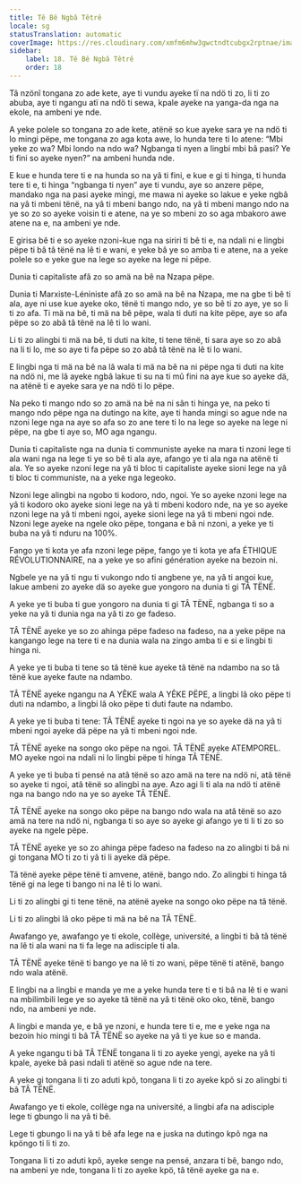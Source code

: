 ```yaml
---
title: Tê Bê Ngbâ Têtrê
locale: sg
statusTranslation: automatic
coverImage: https://res.cloudinary.com/xmfm6mhw3gwctndtcubgx2rptnae/image/upload/v1740337243/small_cover_educacion_fundamental_a051170f1c.webp
sidebar:
    label: 18. Tê Bê Ngbâ Têtrê
    order: 18
---
```

Tâ nzönî tongana zo ade kete, aye ti vundu ayeke tï na ndö ti zo, li ti zo abuba, aye ti ngangu atï na ndö ti sewa, kpale ayeke na yanga-da nga na ekole, na ambeni ye nde.

A yeke polele so tongana zo ade kete, atënë so kue ayeke sara ye na ndö ti lo mingi pëpe, me tongana zo aga kota awe, lo hunda tere ti lo atene: “Mbi yeke zo wa? Mbi londo na ndo wa? Ngbanga ti nyen a lingbi mbi bâ pasi? Ye ti fini so ayeke nyen?” na ambeni hunda nde.

E kue e hunda tere ti e na hunda so na yâ ti fini, e kue e gi ti hinga, ti hunda tere ti e, ti hinga “ngbanga ti nyen” aye ti vundu, aye so anzere pëpe, mandako nga na pasi ayeke mingi, me mawa ni ayeke so lakue e yeke ngbâ na yâ ti mbeni tënë, na yâ ti mbeni bango ndo, na yâ ti mbeni mango ndo na ye so zo so ayeke voisin ti e atene, na ye so mbeni zo so aga mbakoro awe atene na e, na ambeni ye nde.

E girisa bê ti e so ayeke nzoni-kue nga na siriri ti bê ti e, na ndali ni e lingbi pëpe ti bâ tâ tënë na lê ti e wani, e yeke bâ ye so amba ti e atene, na a yeke polele so e yeke gue na lege so ayeke na lege ni pëpe.

Dunia ti capitaliste afâ zo so amä na bê na Nzapa pëpe.

Dunia ti Marxiste-Léniniste afâ zo so amä na bê na Nzapa, me na gbe ti bê ti ala, aye ni use kue ayeke oko, tënë ti mango ndo, ye so bê ti zo aye, ye so li ti zo afa. Ti mä na bê, ti mä na bê pëpe, wala ti duti na kite pëpe, aye so afa pëpe so zo abâ tâ tënë na lê ti lo wani.

Li ti zo alingbi ti mä na bê, ti duti na kite, ti tene tënë, ti sara aye so zo abâ na li ti lo, me so aye ti fa pëpe so zo abâ tâ tënë na lê ti lo wani.

E lingbi nga ti mä na bê na lâ wala ti mä na bê na ni pëpe nga ti duti na kite na ndö ni, me lâ ayeke ngbâ lakue ti su na ti mû fini na aye kue so ayeke dä, na atënë ti e ayeke sara ye na ndö ti lo pëpe.

Na peko ti mango ndo so zo amä na bê na ni sân ti hinga ye, na peko ti mango ndo pëpe nga na dutingo na kite, aye ti handa mingi so ague nde na nzoni lege nga na aye so afa so zo ane tere ti lo na lege so ayeke na lege ni pëpe, na gbe ti aye so, MO aga ngangu.

Dunia ti capitaliste nga na dunia ti communiste ayeke na mara ti nzoni lege ti ala wani nga na lege ti ye so bê ti ala aye, afango ye ti ala nga na atënë ti ala. Ye so ayeke nzoni lege na yâ ti bloc ti capitaliste ayeke sioni lege na yâ ti bloc ti communiste, na a yeke nga legeoko.

Nzoni lege alingbi na ngobo ti kodoro, ndo, ngoi. Ye so ayeke nzoni lege na yâ ti kodoro oko ayeke sioni lege na yâ ti mbeni kodoro nde, na ye so ayeke nzoni lege na yâ ti mbeni ngoi, ayeke sioni lege na yâ ti mbeni ngoi nde. Nzoni lege ayeke na ngele oko pëpe, tongana e bâ ni nzoni, a yeke ye ti buba na yâ ti nduru na 100%.

Fango ye ti kota ye afa nzoni lege pëpe, fango ye ti kota ye afa ÉTHIQUE RÉVOLUTIONNAIRE, na a yeke ye so afini génération ayeke na bezoin ni.

Ngbele ye na yâ ti ngu ti vukongo ndo ti angbene ye, na yâ ti angoi kue, lakue ambeni zo ayeke dä so ayeke gue yongoro na dunia ti gi TÂ TËNË.

A yeke ye ti buba ti gue yongoro na dunia ti gi TÂ TËNË, ngbanga ti so a yeke na yâ ti dunia nga na yâ ti zo ge fadeso.

TÂ TËNË ayeke ye so zo ahinga pëpe fadeso na fadeso, na a yeke pëpe na kangango lege na tere ti e na dunia wala na zingo amba ti e si e lingbi ti hinga ni.

A yeke ye ti buba ti tene so tâ tënë kue ayeke tâ tënë na ndambo na so tâ tënë kue ayeke faute na ndambo.

TÂ TËNË ayeke ngangu na A YÊKE wala A YÊKE PËPE, a lingbi lâ oko pëpe ti duti na ndambo, a lingbi lâ oko pëpe ti duti faute na ndambo.

A yeke ye ti buba ti tene: TÂ TËNË ayeke ti ngoi na ye so ayeke dä na yâ ti mbeni ngoi ayeke dä pëpe na yâ ti mbeni ngoi nde.

TÂ TËNË ayeke na songo oko pëpe na ngoi. TÂ TËNË ayeke ATEMPOREL. MO ayeke ngoi na ndali ni lo lingbi pëpe ti hinga TÂ TËNË.

A yeke ye ti buba ti pensé na atâ tënë so azo amä na tere na ndö ni, atâ tënë so ayeke ti ngoi, atâ tënë so alingbi na aye. Azo agi li ti ala na ndö ti atënë nga na bango ndo na ye so ayeke TÂ TËNË.

TÂ TËNË ayeke na songo oko pëpe na bango ndo wala na atâ tënë so azo amä na tere na ndö ni, ngbanga ti so aye so ayeke gi afango ye ti li ti zo so ayeke na ngele pëpe.

TÂ TËNË ayeke ye so zo ahinga pëpe fadeso na fadeso na zo alingbi ti bâ ni gi tongana MO ti zo ti yâ ti li ayeke dä pëpe.

Tâ tënë ayeke pëpe tënë ti amvene, atënë, bango ndo. Zo alingbi ti hinga tâ tënë gi na lege ti bango ni na lê ti lo wani.

Li ti zo alingbi gi ti tene tënë, na atënë ayeke na songo oko pëpe na tâ tënë.

Li ti zo alingbi lâ oko pëpe ti mä na bê na TÂ TËNË.

Awafango ye, awafango ye ti ekole, collège, université, a lingbi ti bâ tâ tënë na lê ti ala wani na ti fa lege na adisciple ti ala.

TÂ TËNË ayeke tënë ti bango ye na lê ti zo wani, pëpe tënë ti atënë, bango ndo wala atënë.

E lingbi na a lingbi e manda ye me a yeke hunda tere ti e ti bâ na lê ti e wani na mbilimbili lege ye so ayeke tâ tënë na yâ ti tënë oko oko, tënë, bango ndo, na ambeni ye nde.

A lingbi e manda ye, e bâ ye nzoni, e hunda tere ti e, me e yeke nga na bezoin hio mingi ti bâ TÂ TËNË so ayeke na yâ ti ye kue so e manda.

A yeke ngangu ti bâ TÂ TËNË tongana li ti zo ayeke yengi, ayeke na yâ ti kpale, ayeke bâ pasi ndali ti atënë so ague nde na tere.

A yeke gi tongana li ti zo aduti kpô, tongana li ti zo ayeke kpô si zo alingbi ti bâ TÂ TËNË.

Awafango ye ti ekole, collège nga na université, a lingbi afa na adisciple lege ti gbungo li na yâ ti bê.

Lege ti gbungo li na yâ ti bê afa lege na e juska na dutingo kpô nga na kpöngo ti li ti zo.

Tongana li ti zo aduti kpô, ayeke senge na pensé, anzara ti bê, bango ndo, na ambeni ye nde, tongana li ti zo ayeke kpö, tâ tënë ayeke ga na e.


